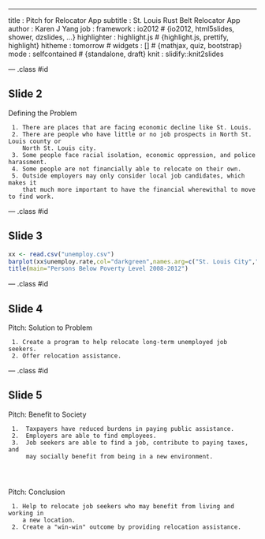 ---
title       : Pitch for Relocator App
subtitle    : St. Louis Rust Belt Relocator App
author      : Karen J Yang
job         : 
framework   : io2012        # {io2012, html5slides, shower, dzslides, ...}
highlighter : highlight.js  # {highlight.js, prettify, highlight}
hitheme     : tomorrow      # 
widgets     : []            # {mathjax, quiz, bootstrap}
mode        : selfcontained # {standalone, draft}
knit        : slidify::knit2slides

--- .class #id 

## Slide 2


Defining the Problem

     1. There are places that are facing economic decline like St. Louis.
     2. There are people who have little or no job prospects in North St. Louis county or 
        North St. Louis city.
     3. Some people face racial isolation, economic oppression, and police harassment.
     4. Some people are not financially able to relocate on their own.
     5. Outside employers may only consider local job candidates, which makes it 
        that much more important to have the financial wherewithal to move to find work.


--- .class #id 

## Slide 3
```r
xx <- read.csv("unemploy.csv")
barplot(xx$unemploy.rate,col="darkgreen",names.arg=c("St. Louis City","St. Louis County"))
title(main="Persons Below Poverty Level 2008-2012")
```
















--- .class #id 

## Slide 4


Pitch: Solution to Problem

     1. Create a program to help relocate long-term unemployed job seekers.
     2. Offer relocation assistance.



--- .class #id 


## Slide 5

Pitch: Benefit to Society

     1.  Taxpayers have reduced burdens in paying public assistance.
     2.  Employers are able to find employees.
     3.  Job seekers are able to find a job, contribute to paying taxes, and
         may socially benefit from being in a new environment.
         
         
         
Pitch: Conclusion

     1. Help to relocate job seekers who may benefit from living and working in
        a new location.
     2. Create a "win-win" outcome by providing relocation assistance.






